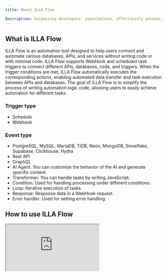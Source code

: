 ```yaml
---
title: About ILLA Flow

Description: Surpassing developers' expectations, effortlessly automating workflows.
---
```


## What is ILLA Flow

ILLA Flow is an automation tool designed to help users connect and automate various databases, APIs, and services without writing code or with minimal code. ILLA Flow supports WebHook and scheduled task triggers to connect different APIs, databases, code, and triggers. When the trigger conditions are met, ILLA Flow automatically executes the corresponding actions, enabling automated data transfer and task execution between APIs and databases. The goal of ILLA Flow is to simplify the process of writing automation logic code, allowing users to easily achieve automation for different tasks.

### Trigger type

* Schedule
* Webhook

### Event type

* PostgreSQL, MySQL, MariaDB, TiDB, Neon, MongoDB, Snowflake, Supabase, Clickhouse, Hydra
* Rest API
* GraphQL
* AI Agent: You can customize the behavior of the AI and generate specific content.
* Transformer: You can handle tasks by writing JavaScript.
* Condition: Used for handling processing under different conditions.
* Loop: Iterative execution of tasks.
* Response: Response data in a WebHook request.
* Error handler: Used for setting error handling.

## How to use ILLA Flow

<div style={{
position: "relative",
paddingBottom: "calc(56.81216931216932% + 41px)",
height: 0
}}><iframe src="https://demo.arcade.software/saLHLeNxO4hxljaCWZhj?embed&show_copy_link=true" frameborder="1" loading="lazy"  allowfullscreen="true" style={{position: "absolute", top: 0, left: 0, width: "100%", height: "100%", colorScheme: "light"}}></iframe></div>
